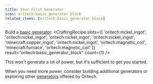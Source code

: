 ```yaml
---
title: Your First Generator
icon: oritech:basic_generator_block
related_items: [oritech:basic_generator_block]
---
```


Build a [basic generator](../processing/generators).
<CraftingRecipe
    slots={[
        'oritech:nickel_ingot',
        'oritech:nickel_ingot',
        'oritech:nickel_ingot',
        'oritech:nickel_ingot',
        'minecraft:copper_ingot',
        'oritech:nickel_ingot',
        'oritech:magnetic_coil',
        'minecraft:furnace',
        'oritech:magnetic_coil'
    ]}
    result="oritech:basic_generator_block"
    count={1}
/>

This won't generate a lot of power, but it's sufficient to get you started.

When you need more power, consider building additional generators or exploring other [generators](../processing/generators) offered by Oritech.
